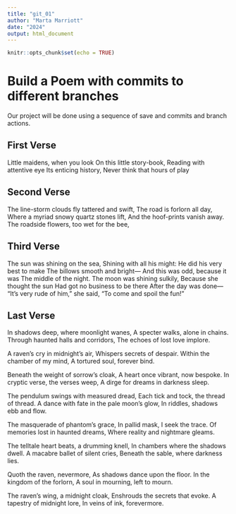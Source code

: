 ```yaml
---
title: "git_01"
author: "Marta Marriott"
date: "2024"
output: html_document
---
```


```r
knitr::opts_chunk$set(echo = TRUE)
```
# Build a Poem with commits to different branches
Our project will be done using a sequence of save and commits and branch actions.
<!-- Do not modify or change any text in "!--" bracketed areas such as this --- these are instructions to
you, if you change any of this the git program will notice it and compromise your git merging strategy !-->

## First Verse 
<!--Put the first five lines of a poem by Lewis Carrol in this section!-->

Little maidens, when you look
On this little story-book,
Reading with attentive eye
Its enticing history, 
Never think that hours of play

## Second Verse
<!--Put the first five lines of a poem by Robert Frost here!-->
The line-storm clouds fly tattered and swift,
The road is forlorn all day,
Where a myriad snowy quartz stones lift,
And the hoof-prints vanish away.
The roadside flowers, too wet for the bee,

## Third Verse
<!--Put the first two verses of The Walrus and the Carpenter here!-->
The sun was shining on the sea, Shining with all his might: 
He did his very best to make
The billows smooth and bright— 
And this was odd, because it was
The middle of the night. 
The moon was shining sulkily,
Because she thought the sun 
Had got no business to be there
After the day was done— 
“It’s very rude of him,” she said,
“To come and spoil the fun!”

## Last Verse
<!--Put a short poem you created using chatGPT of 20 to 30 lines,here!-->

In shadows deep, where moonlight wanes,
A specter walks, alone in chains. 
Through haunted halls and corridors, 
The echoes of lost love implore.

A raven’s cry in midnight’s air, 
Whispers secrets of despair. 
Within the chamber of my mind, 
A tortured soul, forever bind.

Beneath the weight of sorrow’s cloak,
A heart once vibrant, now bespoke.
In cryptic verse, the verses weep, 
A dirge for dreams in darkness sleep.

The pendulum swings with measured dread, 
Each tick and tock, the thread of thread. 
A dance with fate in the pale moon’s glow,
In riddles, shadows ebb and flow.

The masquerade of phantom’s grace,
In pallid mask, I seek the trace. 
Of memories lost in haunted dreams, 
Where reality and nightmare gleams.

The telltale heart beats, a drumming knell,
In chambers where the shadows dwell.
A macabre ballet of silent cries,
Beneath the sable, where darkness lies.

Quoth the raven, nevermore,
As shadows dance upon the floor. 
In the kingdom of the forlorn,
A soul in mourning, left to mourn.

The raven’s wing, a midnight cloak,
Enshrouds the secrets that evoke. 
A tapestry of midnight lore, 
In veins of ink, forevermore.